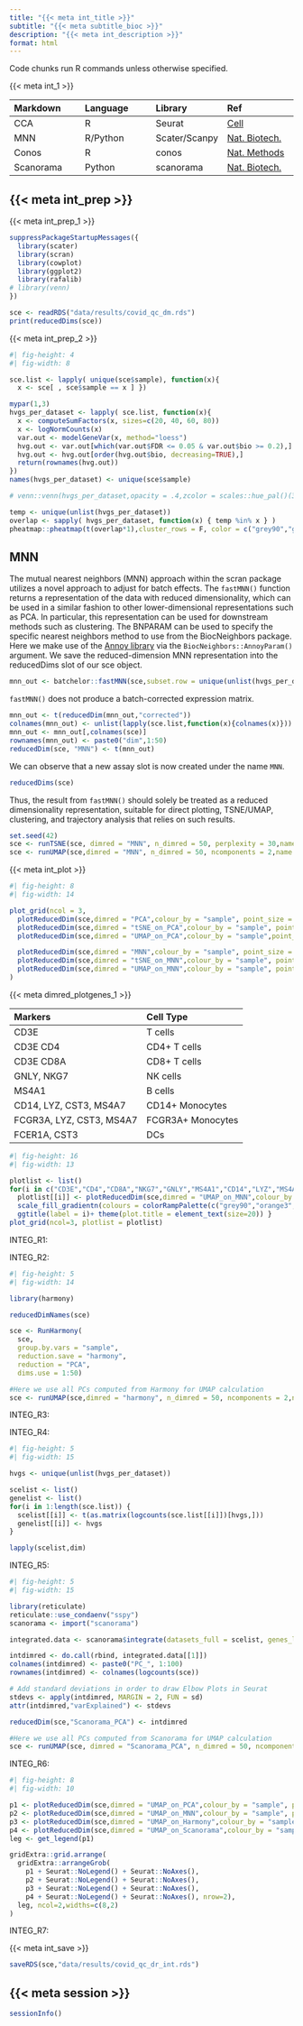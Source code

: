 ```yaml
---
title: "{{< meta int_title >}}"
subtitle: "{{< meta subtitle_bioc >}}"
description: "{{< meta int_description >}}"
format: html
---
```


::: {.callout-note}
Code chunks run R commands unless otherwise specified.
:::

{{< meta int_1 >}}

|Markdown | Language | Library | Ref|
|:---|:---|:---|:---|
|CCA | R | Seurat | [Cell](https://www.sciencedirect.com/science/article/pii/S0092867419305598?via%3Dihub)|
|MNN | R/Python | Scater/Scanpy | [Nat. Biotech.](https://www.nature.com/articles/nbt.4091)|
|Conos | R | conos | [Nat. Methods](https://www.nature.com/articles/s41592-019-0466-z?error=cookies_not_supported&code=5680289b-6edb-40ad-9934-415dac4fdb2f)|
|Scanorama | Python | scanorama | [Nat. Biotech.](https://www.nature.com/articles/s41587-019-0113-3)|

## {{< meta int_prep >}}

{{< meta int_prep_1 >}}

```r
suppressPackageStartupMessages({
  library(scater)
  library(scran)
  library(cowplot)
  library(ggplot2)
  library(rafalib)
# library(venn)
})

sce <- readRDS("data/results/covid_qc_dm.rds")
print(reducedDims(sce))
```

{{< meta int_prep_2 >}}

```r
#| fig-height: 4
#| fig-width: 8

sce.list <- lapply( unique(sce$sample), function(x){
  x <- sce[ , sce$sample == x ] })

mypar(1,3)
hvgs_per_dataset <- lapply( sce.list, function(x){
  x <- computeSumFactors(x, sizes=c(20, 40, 60, 80))
  x <- logNormCounts(x)
  var.out <- modelGeneVar(x, method="loess")
  hvg.out <- var.out[which(var.out$FDR <= 0.05 & var.out$bio >= 0.2),]
  hvg.out <- hvg.out[order(hvg.out$bio, decreasing=TRUE),]
  return(rownames(hvg.out))
})
names(hvgs_per_dataset) <- unique(sce$sample)

# venn::venn(hvgs_per_dataset,opacity = .4,zcolor = scales::hue_pal()(3),cexsn = 1,cexil = 1,lwd=1,col="white",borders = NA)

temp <- unique(unlist(hvgs_per_dataset))
overlap <- sapply( hvgs_per_dataset, function(x) { temp %in% x } )
pheatmap::pheatmap(t(overlap*1),cluster_rows = F, color = c("grey90","grey20"))
```

## MNN

The mutual nearest neighbors (MNN) approach within the scran package utilizes a novel approach to adjust for batch effects. The `fastMNN()` function returns a representation of the data with reduced dimensionality, which can be used in a similar fashion to other lower-dimensional representations such as PCA. In particular, this representation can be used for downstream methods such as clustering. The BNPARAM can be used to specify the specific nearest neighbors method to use from the BiocNeighbors package. Here we make use of the [Annoy library](https://github.com/spotify/annoy) via the `BiocNeighbors::AnnoyParam()` argument. We save the reduced-dimension MNN representation into the reducedDims slot of our sce object.

```r
mnn_out <- batchelor::fastMNN(sce,subset.row = unique(unlist(hvgs_per_dataset)), batch = factor(sce$sample), k = 20, d = 50)
```

:::{.callout-caution}
`fastMNN()` does not produce a batch-corrected expression matrix.
:::

```r
mnn_out <- t(reducedDim(mnn_out,"corrected"))
colnames(mnn_out) <- unlist(lapply(sce.list,function(x){colnames(x)}))
mnn_out <- mnn_out[,colnames(sce)]
rownames(mnn_out) <- paste0("dim",1:50)
reducedDim(sce, "MNN") <- t(mnn_out)
```

We can observe that a new assay slot is now created under the name `MNN`.

```r
reducedDims(sce)
```

Thus, the result from `fastMNN()` should solely be treated as a reduced dimensionality representation, suitable for direct plotting, TSNE/UMAP, clustering, and trajectory analysis that relies on such results.

```r
set.seed(42)
sce <- runTSNE(sce, dimred = "MNN", n_dimred = 50, perplexity = 30,name = "tSNE_on_MNN")
sce <- runUMAP(sce,dimred = "MNN", n_dimred = 50, ncomponents = 2,name = "UMAP_on_MNN")
```

{{< meta int_plot >}}

```r
#| fig-height: 8
#| fig-width: 14

plot_grid(ncol = 3,
  plotReducedDim(sce,dimred = "PCA",colour_by = "sample", point_size = 0.6)+ ggplot2::ggtitle(label ="PCA"),
  plotReducedDim(sce,dimred = "tSNE_on_PCA",colour_by = "sample", point_size = 0.6)+ ggplot2::ggtitle(label ="tSNE_on_PCA"),
  plotReducedDim(sce,dimred = "UMAP_on_PCA",colour_by = "sample",point_size = 0.6)+ ggplot2::ggtitle(label ="UMAP_on_PCA"),

  plotReducedDim(sce,dimred = "MNN",colour_by = "sample", point_size = 0.6)+ ggplot2::ggtitle(label ="MNN"),
  plotReducedDim(sce,dimred = "tSNE_on_MNN",colour_by = "sample", point_size = 0.6)+ ggplot2::ggtitle(label ="tSNE_on_MNN"),
  plotReducedDim(sce,dimred = "UMAP_on_MNN",colour_by = "sample", point_size = 0.6)+ ggplot2::ggtitle(label ="UMAP_on_MNN")
)
```

{{< meta dimred_plotgenes_1 >}}

|Markers|Cell Type|
|:---|:---|
|CD3E|T cells|
|CD3E CD4|CD4+ T cells|
|CD3E CD8A|CD8+ T cells|
|GNLY, NKG7|NK cells|
|MS4A1|B cells|
|CD14, LYZ, CST3, MS4A7|CD14+ Monocytes|
|FCGR3A, LYZ, CST3, MS4A7|FCGR3A+  Monocytes|
|FCER1A, CST3|DCs|

```r
#| fig-height: 16
#| fig-width: 13

plotlist <- list()
for(i in c("CD3E","CD4","CD8A","NKG7","GNLY","MS4A1","CD14","LYZ","MS4A7","FCGR3A","CST3","FCER1A")){
  plotlist[[i]] <- plotReducedDim(sce,dimred = "UMAP_on_MNN",colour_by = i,by_exprs_values = "logcounts", point_size = 0.6) +
  scale_fill_gradientn(colours = colorRampPalette(c("grey90","orange3","firebrick","firebrick","red","red" ))(10)) +
  ggtitle(label = i)+ theme(plot.title = element_text(size=20)) }
plot_grid(ncol=3, plotlist = plotlist)
```

INTEG_R1:

INTEG_R2:

```r
#| fig-height: 5
#| fig-width: 14

library(harmony)

reducedDimNames(sce)

sce <- RunHarmony(
  sce,
  group.by.vars = "sample",
  reduction.save = "harmony",
  reduction = "PCA",
  dims.use = 1:50)

#Here we use all PCs computed from Harmony for UMAP calculation
sce <- runUMAP(sce,dimred = "harmony", n_dimred = 50, ncomponents = 2,name = "UMAP_on_Harmony")
```

INTEG_R3:

INTEG_R4:

```r
#| fig-height: 5
#| fig-width: 15

hvgs <- unique(unlist(hvgs_per_dataset))

scelist <- list()
genelist <- list()
for(i in 1:length(sce.list)) {
  scelist[[i]] <- t(as.matrix(logcounts(sce.list[[i]])[hvgs,]))
  genelist[[i]] <- hvgs
}

lapply(scelist,dim)
```

INTEG_R5:

```r
#| fig-height: 5
#| fig-width: 15

library(reticulate)
reticulate::use_condaenv("sspy")
scanorama <- import("scanorama")

integrated.data <- scanorama$integrate(datasets_full = scelist, genes_list = genelist )

intdimred <- do.call(rbind, integrated.data[[1]])
colnames(intdimred) <- paste0("PC_", 1:100)
rownames(intdimred) <- colnames(logcounts(sce))

# Add standard deviations in order to draw Elbow Plots in Seurat
stdevs <- apply(intdimred, MARGIN = 2, FUN = sd)
attr(intdimred,"varExplained") <- stdevs

reducedDim(sce,"Scanorama_PCA") <- intdimred

#Here we use all PCs computed from Scanorama for UMAP calculation
sce <- runUMAP(sce, dimred = "Scanorama_PCA", n_dimred = 50, ncomponents = 2, name = "UMAP_on_Scanorama")
```

INTEG_R6:

```r
#| fig-height: 8
#| fig-width: 10

p1 <- plotReducedDim(sce,dimred = "UMAP_on_PCA",colour_by = "sample", point_size = 0.6)+ ggplot2::ggtitle(label ="UMAP_on_PCA")
p2 <- plotReducedDim(sce,dimred = "UMAP_on_MNN",colour_by = "sample", point_size = 0.6)+ ggplot2::ggtitle(label ="UMAP_on_MNN")
p3 <- plotReducedDim(sce,dimred = "UMAP_on_Harmony",colour_by = "sample", point_size = 0.6)+ ggplot2::ggtitle(label ="UMAP_on_Harmony")
p4 <- plotReducedDim(sce,dimred = "UMAP_on_Scanorama",colour_by = "sample", point_size = 0.6)+ ggplot2::ggtitle(label ="UMAP_on_Scanorama")
leg <- get_legend(p1)

gridExtra::grid.arrange(
  gridExtra::arrangeGrob(
    p1 + Seurat::NoLegend() + Seurat::NoAxes(),
    p2 + Seurat::NoLegend() + Seurat::NoAxes(),
    p3 + Seurat::NoLegend() + Seurat::NoAxes(),
    p4 + Seurat::NoLegend() + Seurat::NoAxes(), nrow=2),
  leg, ncol=2,widths=c(8,2)
)
```

INTEG_R7:

{{< meta int_save >}}

```r
saveRDS(sce,"data/results/covid_qc_dr_int.rds")
```

## {{< meta session >}}

```r
sessionInfo()
```
